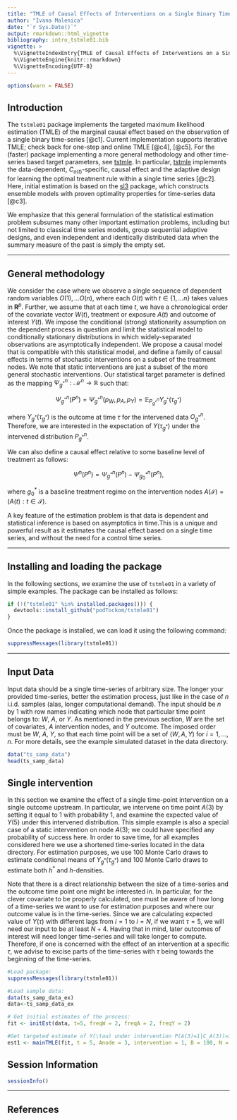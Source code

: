 ```yaml
---
title: "TMLE of Causal Effects of Interventions on a Single Binary Time Series"
author: "Ivana Malenica"
date: "`r Sys.Date()`"
output: rmarkdown::html_vignette
bibliography: intro_tstmle01.bib
vignette: >
  %\VignetteIndexEntry{TMLE of Causal Effects of Interventions on a Single Binary Time Series}
  %\VignetteEngine{knitr::rmarkdown}
  %\VignetteEncoding{UTF-8}
---
```


```r
options(warn = FALSE)
```

## Introduction

The `tstmle01` package implements the targeted maximum likelihood estimation (TMLE) of the marginal causal effect based on the observation of a single binary time-series [@c1]. Current implementation supports iterative TMLE; check back for one-step and online TMLE [@c4], [@c5]. For the (faster) package implementing a more general methodology and other time-series based target parameters, see [tstmle](https://github.com/podTockom/tstmle/). In particular, [tstmle](https://github.com/podTockom/tstmle/) implements the data-dependent, $C_{o(t)}$-specific, causal effect and the adaptive design for learning the optimal treatment rule within a single time series [@c2]. Here, initial estimation is based on the [sl3](https://github.com/jeremyrcoyle/sl3) package, which constructs ensemble models with proven optimality properties for time-series data [@c3].

We emphasize that this general formulation of the statistical estimation problem subsumes many
other important estimation problems, including but not limited to classical time
series models, group sequential adaptive designs, and even independent and
identically distributed data when the summary measure of the past is simply the
empty set. 

---

## General methodology

We consider the case where we observe a single sequence of dependent random
variables $O(1), \dots O(n)$, where each $O(t)$ with $t \in \{1, \dots n\}$ takes values in $\mathbf{R}^p$.
Further, we assume that at each time $t$, we have a chronological order of the
covariate vector $W(t)$, treatment or exposure $A(t)$ and outcome of interest
$Y(t)$. We impose the conditional (strong) stationarity assumption on the
dependent process in question and limit the statistical model to
conditionally stationary distributions in which widely-separated observations
are asymptotically independent. We propose a causal model that is compatible
with this statistical model, and define a family of causal effects in terms of
stochastic interventions on a subset of the treatment nodes. We note that static interventions are just a subset of the more general stochastic interventions. Our statistical target parameter is defined as the mapping $\Psi_{g^*}^n : \mathcal{M}^n \rightarrow \mathbb{R}$ such that:

$$
\Psi_{g^*}^n(P^n) = \Psi_{g^*}^n(p_W, p_A, p_Y) = \mathbb{E}_{P_{g^*}^n}
 Y_{g^*}(\tau_{g^*})
$$

where $Y_{g^*}(\tau_{g^*})$ is the outcome at time $\tau$ for the intervened data $O_{g^*}^n$. Therefore, we are interested in the expectation of $Y(\tau_{g^*})$ under the intervened distribution $P_{g^*}^n$. 

We can also define a causal effect relative to some baseline level of treatment as
follows:

$$
\Psi^n(P^n) = \Psi_{g^*}^n(P^n) - \Psi_{g_0^*}^n(P^n),
$$

where $g_0^*$ is a baseline treatment regime on the intervention nodes $A(\mathcal{I}) = (A(t) : t \in \mathcal{I})$.

A key feature of the estimation problem is that data is dependent and statistical inference is based on asymptotics in time.This is a unique and powerful result as it estimates the causal effect based on a single time series, and without the need for a control time series. 

---

## Installing and loading the package 

In the following sections, we examine the use of `tstmle01` in a variety of simple examples. The package can be installed as follows:

```r
if (!("tstmle01" %in% installed.packages())) {
  devtools::install_github("podTockom/tstmle01")
}
```

Once the package is installed, we can load it using the following command:

```r
suppressMessages(library(tstmle01))
```

---

## Input Data

Input data should be a single time-series of arbitrary size. The longer your provided time-series, better the estimation process, just like in the case of $n$ i.i.d. samples (alas, longer computational demand). The input should be $n$ by $1$ \code{data.frame} with row names indicating which node that particular time point belongs to: $W$, $A$, or $Y$. As mentioned in the previous section, $W$ are the set of covariates, $A$ intervention nodes, and $Y$ outcome. The imposed order must be $W$, $A$, $Y$, so that each time point will be a set of $(W,A,Y)$ for $i = 1, ..., n$. For more details, see the example simulated dataset in the data directory. 

```r
data("ts_samp_data")
head(ts_samp_data)
```

## Single intervention 

In this section we examine the effect of a single time-point intervention on a single outcome upstream.
In particular, we intervene on time point $A(3)$ by setting it equal to $1$ with probability $1$, and examine the expected value of $Y(5)$ under this intervened distribution. This simple example is also a special case of a static intervention on node $A(3)$; we could have specified any probability of success here. In order to save time, for all examples considered here we use a shortened time-series located in the data directory. For estimation purposes, we use 100 Monte Carlo draws to estimate conditional means of $Y_{g^*}(\tau_{g^*})$ and 100 Monte Carlo draws to estimate both $h^*$ and $h$-densities. 

Note that there is a direct relationship between the size of a time-series and the outcome time point one might be interested in. In particular, for the clever covariate to be properly calculated, one must be aware of how long of a time-series we want to use for estimation purposes and where our outcome value is in the time-series. Since we are calculating expected value of $Y(\tau)$ with different lags from $i=1$ to $i=N$, if we want $\tau = 5$, we will need our input to be at least $N+4$. Having that in mind, later outcomes of interest will need longer time-series and will take longer to compute. Therefore, if one is concerned with the effect of an intervention at a specific $\tau$, we advise to excise parts of the time-series with $\tau$ being towards the beginning of the time-series.

```r
#Load package:
suppressMessages(library(tstmle01))

#Load sample data:
data(ts_samp_data_ex)
data<-ts_samp_data_ex

# Get initial estimates of the process:
fit <- initEst(data, t=5, freqW = 2, freqA = 2, freqY = 2)

#Get targeted estimate of Y(\tau) under intervention P(A(3)=1|C_A(3))=1:
est1 <- mainTMLE(fit, t = 5, Anode = 3, intervention = 1, B = 100, N = 100, MC = 100)

```


## Session Information

```r
sessionInfo()
```

---

## References

